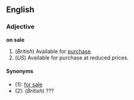 ==English==
===Adjective===
'''on sale'''

#(''British'') Available for [[purchase]].
#(''US'') Available for purchase at reduced prices.

====Synonyms====
*(1): [[for sale]]
*(2): (''British'') ??? <!--what's the British equivalent here?-->